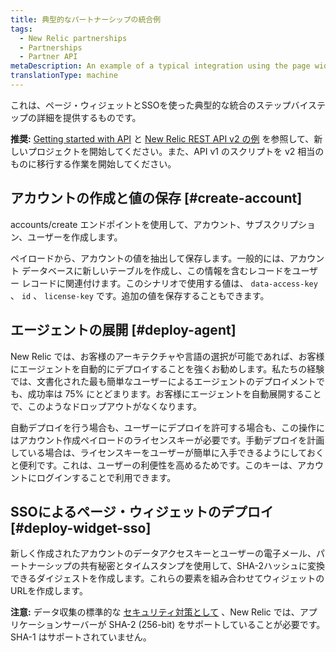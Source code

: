 ```yaml
---
title: 典型的なパートナーシップの統合例
tags:
  - New Relic partnerships
  - Partnerships
  - Partner API
metaDescription: An example of a typical integration using the page widget and SSO for New Relic partner accounts.
translationType: machine
---
```


これは、ページ・ウィジェットとSSOを使った典型的な統合のステップバイステップの詳細を提供するものです。

**推奨:** [Getting started with API](/docs/apm/apis/requirements/new-relic-rest-api-v2-getting-started) と [New Relic REST API v2 の例](/docs/apis/rest-api-v2) を参照して、新しいプロジェクトを開始してください。また、API v1 のスクリプトを v2 相当のものに移行する作業を開始してください。

## アカウントの作成と値の保存 [#create-account]

accounts/create エンドポイントを使用して、アカウント、サブスクリプション、ユーザーを作成します。

ペイロードから、アカウントの値を抽出して保存します。一般的には、アカウント データベースに新しいテーブルを作成し、この情報を含むレコードをユーザー レコードに関連付けます。このシナリオで使用する値は、 `data-access-key` 、 `id` 、 `license-key` です。追加の値を保存することもできます。

## エージェントの展開 [#deploy-agent]

New Relic では、お客様のアーキテクチャや言語の選択が可能であれば、お客様にエージェントを自動的にデプロイすることを強くお勧めします。私たちの経験では、文書化された最も簡単なユーザーによるエージェントのデプロイメントでも、成功率は 75% にとどまります。お客様にエージェントを自動展開することで、このようなドロップアウトがなくなります。

自動デプロイを行う場合も、ユーザーにデプロイを許可する場合も、この操作にはアカウント作成ペイロードのライセンスキーが必要です。手動デプロイを計画している場合は、ライセンスキーをユーザーが簡単に入手できるようにしておくと便利です。これは、ユーザーの利便性を高めるためです。このキーは、アカウントにログインすることで利用できます。

## SSOによるページ・ウィジェットのデプロイ [#deploy-widget-sso]

新しく作成されたアカウントのデータアクセスキーとユーザーの電子メール、パートナーシップの共有秘密とタイムスタンプを使用して、SHA-2ハッシュに変換できるダイジェストを作成します。これらの要素を組み合わせてウィジェットのURLを作成します。

**注意:** データ収集の標準的な [セキュリティ対策として](/docs/accounts-partnerships/accounts/security/data-security) 、New Relic では、アプリケーションサーバーが SHA-2 (256-bit) をサポートしていることが必要です。SHA-1 はサポートされていません。